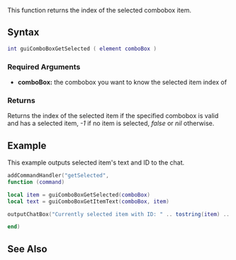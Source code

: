 {{Client function}}

This function returns the index of the selected combobox item.

==Syntax== 
<syntaxhighlight lang="lua">
int guiComboBoxGetSelected ( element comboBox )
</syntaxhighlight>
{{OOP||[[/Element/GUI/Combobox.md|GuiComboBox]]:getSelected|selected|guiComboBoxSetSelected}}

===Required Arguments=== 
*'''comboBox:''' the combobox you want to know the selected item index of

===Returns===
Returns the index of the selected item if the specified combobox is valid and has a selected item, ''-1'' if no item is selected, ''false'' or ''nil'' otherwise.

==Example==
This example outputs selected item's text and ID to the chat.
<syntaxhighlight lang="lua">
addCommandHandler("getSelected",
function (command)

local item = guiComboBoxGetSelected(comboBox)
local text = guiComboBoxGetItemText(comboBox, item)

outputChatBox("Currently selected item with ID: " .. tostring(item) .. " and with text: " .. text)

end)
</syntaxhighlight>

==See Also==
{{GUI functions}}